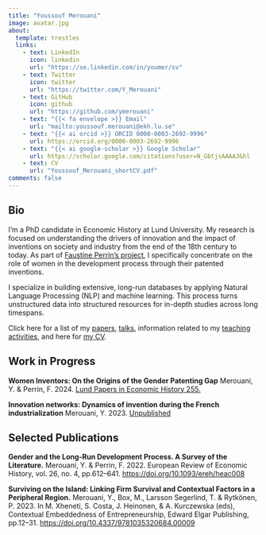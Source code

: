 ```yaml
---
title: "Youssouf Merouani"
image: avatar.jpg
about:
  template: trestles
  links:
    - text: LinkedIn
      icon: linkedin
      url: "https://se.linkedin.com/in/youmer/sv"
    - text: Twitter
      icon: twitter
      url: "https://twitter.com/Y_Merouani"
    - text: GitHub
      icon: github
      url: "https://github.com/ymerouani"
    - text: "{{< fa envelope >}} Email"
      url: "mailto:youssouf.merouani@ekh.lu.se"
    - text: "{{< ai orcid >}} ORCID 0000-0003-2692-9996"
      url: https://orcid.org/0000-0003-2692-9996
    - text: "{{< ai google-scholar >}} Google Scholar"
      url: https://scholar.google.com/citations?user=N_GbtjsAAAAJ&hl
    - text: CV
      url: "Youssouf_Merouani_shortCV.pdf"
comments: false
---
```

::: {.column-page}

## Bio

I’m a PhD candidate in Economic History at Lund University. My research is focused on understanding the drivers of innovation and the impact of inventions on society and industry from the end of the 18th century to today. As part of [Faustine Perrin's project](https://portal.research.lu.se/en/persons/faustine-perrin), I specifically concentrate on the role of women in the development process through their patented inventions.

I specialize in building extensive, long-run databases by applying Natural Language Processing (NLP) and machine learning. This process turns unstructured data into structured resources for in-depth studies across long timespans.

Click here for a list of my [papers](research\index.qmd), [talks](talks.qmd), information related to my [teaching activities](teaching.qmd), 
and here for [my CV](Youssouf_Merouani_shortCV.pdf).

<p></p>

## Work in Progress

**Women Inventors: On the Origins of the Gender Patenting Gap** Merouani, Y. & Perrin, F. 2024. [Lund Papers in Economic History 255.](https://portal.research.lu.se/files/169782267/LUPEH_255.pdf)

**Innovation networks: Dynamics of invention during the French industrialization** Merouani, Y. 2023. [Unpublished](research\2023-11-20_Innovation-networks-Dynamics-of-invention\index.qmd)

## Selected Publications

**Gender and the Long-Run Development Process. A Survey of the Literature.** Merouani, Y. & Perrin, F. 2022. European Review of Economic History, vol. 26, no. 4, pp.612–641. [https://doi.org/10.1093/ereh/heac008](https://doi.org/10.1093/ereh/heac008)

**Surviving on the Island: Linking Firm Survival and Contextual Factors in a Peripheral Region.** Merouani, Y., Box, M., Larsson Segerlind, T. & Rytkönen, P. 2023. In M. Xheneti, S. Costa, J. Heinonen, & A. Kurczewska (eds), Contextual Embeddedness of Entrepreneurship, Edward Elgar Publishing, pp.12–31. [https://doi.org/10.4337/9781035320684.00009](https://doi.org/10.4337/9781035320684.00009)

:::